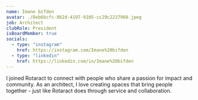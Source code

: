 ```yaml
---
name: Imane bifden
avatar: ./8eb6bcfc-862d-4197-9105-cc29c2237960.jpeg
job: Architect
clubRole: President
isBoardMember: true
socials:
  - type: "instagram"
    href: https://instagram.com/Imane%20bifden
  - type: "linkedin"
    href: https://linkedin.com/in/Imane%20bifden
---
```


I joined Rotaract to connect with people who share a passion for impact and community. As an architect, I love creating spaces that bring people together - just like Rotaract does through service and collaboration.

